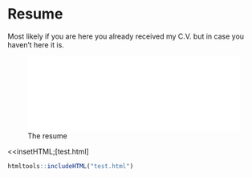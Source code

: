 # Resume

Most likely if you are here you already received my C.V. but in case you haven't here it is. 

![The resume](./cv.pdf){width=100%}

<<insetHTML;[test.html]

```r
htmltools::includeHTML("test.html")
```